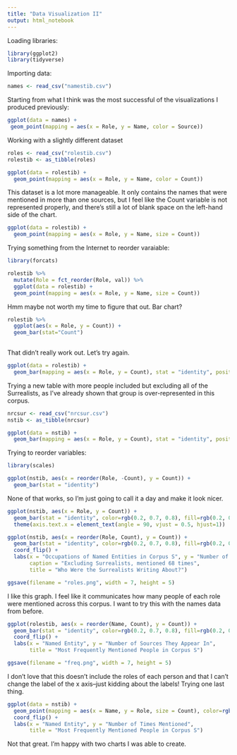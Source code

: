 ```yaml
---
title: "Data Visualization II"
output: html_notebook
---
```


Loading libraries:

```r
library(ggplot2)
library(tidyverse)
```

Importing data:

```r
names <- read_csv("namestib.csv")
```

Starting from what I think was the most successful of the visualizations I produced previously:

```r
ggplot(data = names) +
 geom_point(mapping = aes(x = Role, y = Name, color = Source))
```

Working with a slightly different dataset

```r
roles <- read_csv("rolestib.csv")
rolestib <- as_tibble(roles)
```

```r
ggplot(data = rolestib) +
  geom_point(mapping = aes(x = Role, y = Name, color = Count))
```

This dataset is a lot more manageable. It only contains the names that were mentioned in more than one sources, but I feel like the Count variable is not represented properly, and there's still a lot of blank space on the left-hand side of the chart.

```r
ggplot(data = rolestib) +
  geom_point(mapping = aes(x = Role, y = Name, size = Count))
```

Trying something from the Internet to reorder varaiable:

```r
library(forcats)
```

```r
rolestib %>%
  mutate(Role = fct_reorder(Role, val)) %>%
  ggplot(data = rolestib) +
  geom_point(mapping = aes(x = Role, y = Name, size = Count))
```

Hmm maybe not worth my time to figure that out. Bar chart?

```r
rolestib %>%
  ggplot(aes(x = Role, y = Count)) +
  geom_bar(stat="Count")
  
```

That didn't really work out. Let's try again.

```r
ggplot(data = rolestib) + 
  geom_bar(mapping = aes(x = Role, y = Count), stat = "identity", position = "stack")
```

Trying a new table with more people included but excluding all of the Surrealists, as I've already shown that group is over-represented in this corpus.
```r
nrcsur <- read_csv("nrcsur.csv")
nstib <- as_tibble(nrcsur)
```

```r
ggplot(data = nstib) + 
  geom_bar(mapping = aes(x = Role, y = Count), stat = "identity", position = "stack")
```

Trying to reorder variables:

```r
library(scales)
```


```r
ggplot(nstib, aes(x = reorder(Role, -Count), y = Count)) + 
  geom_bar(stat = "identity")
```

None of that works, so I'm just going to call it a day and make it look nicer.

```r
ggplot(nstib, aes(x = Role, y = Count)) + 
  geom_bar(stat = "identity", color=rgb(0.2, 0.7, 0.8), fill=rgb(0.2, 0.7, 0.8)) +
  theme(axis.text.x = element_text(angle = 90, vjust = 0.5, hjust=1))
```

```r
ggplot(nstib, aes(x = reorder(Role, Count), y = Count)) + 
  geom_bar(stat = "identity", color=rgb(0.2, 0.7, 0.8), fill=rgb(0.2, 0.7, 0.8)) +
  coord_flip() +
  labs(x = "Occupations of Named Entities in Corpus S", y = "Number of People in This Occupation that Appear in Corpus S",
       caption = "Excluding Surrealists, mentioned 68 times",
       title = "Who Were the Surrealists Writing About?")
```


```r
ggsave(filename = "roles.png", width = 7, height = 5)
```

I like this graph. I feel like it communicates how many people of each role were mentioned across this corpus. I want to try this with the names data from before.

```r
ggplot(rolestib, aes(x = reorder(Name, Count), y = Count)) + 
  geom_bar(stat = "identity", color=rgb(0.2, 0.7, 0.8), fill=rgb(0.2, 0.7, 0.8)) +
  coord_flip() +
  labs(x = "Named Entity", y = "Number of Sources They Appear In",
       title = "Most Frequently Mentioned People in Corpus S")
```

```r
ggsave(filename = "freq.png", width = 7, height = 5)
```


I don't love that this doesn't include the roles of each person and that I can't change the label of the x axis--just kidding about the labels! Trying one last thing.

```r
ggplot(data = nstib) + 
  geom_point(mapping = aes(x = Name, y = Role, size = Count), color=rgb(0.2, 0.7, 0.8), fill=rgb(0.2, 0.7, 0.8)) +
  coord_flip() +
  labs(x = "Named Entity", y = "Number of Times Mentioned",
       title = "Most Frequently Mentioned People in Corpus S")
```

Not that great. I'm happy with two charts I was able to create.
